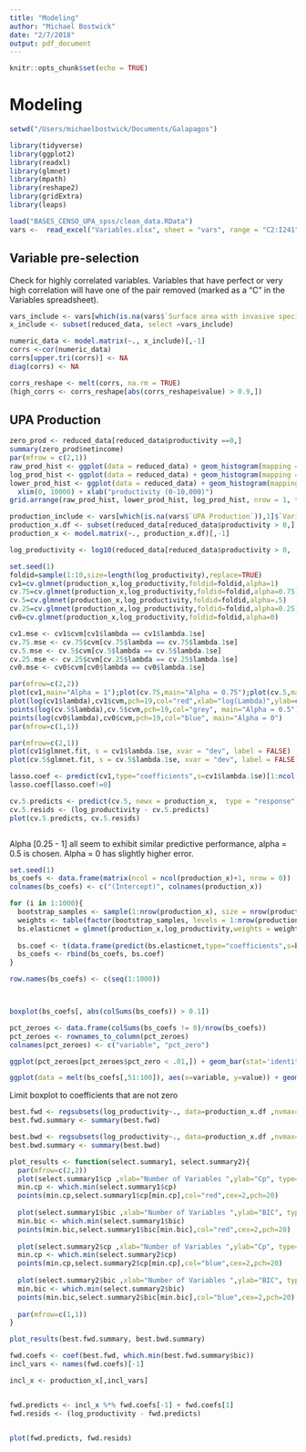 ```yaml
---
title: "Modeling"
author: "Michael Bostwick"
date: "2/7/2018"
output: pdf_document
---
```


```r
knitr::opts_chunk$set(echo = TRUE)
```

# Modeling

```r
setwd("/Users/michaelbostwick/Documents/Galapagos")

library(tidyverse)
library(ggplot2)
library(readxl)
library(glmnet)
library(mpath)
library(reshape2)
library(gridExtra)
library(leaps)

load("BASES_CENSO_UPA_spss/clean_data.RData")
vars <-  read_excel("Variables.xlsx", sheet = "vars", range = "C2:I241")

```

## Variable pre-selection

Check for highly correlated variables. Variables that have perfect or very high correlation will have one of the pair removed (marked as a "C" in the Variables spreadsheet).

```r
vars_include <- vars[which(is.na(vars$`Surface area with invasive species`)),1]$`Variable Name`
x_include <- subset(reduced_data, select =vars_include)

numeric_data <- model.matrix(~., x_include)[,-1]
corrs <-cor(numeric_data)
corrs[upper.tri(corrs)] <- NA
diag(corrs) <- NA

corrs_reshape <- melt(corrs, na.rm = TRUE)
(high_corrs <- corrs_reshape[abs(corrs_reshape$value) > 0.9,])

```

## UPA Production

```r
zero_prod <- reduced_data[reduced_data$productivity ==0,]
summary(zero_prod$netincome)
par(mfrow = c(2,1))
raw_prod_hist <- ggplot(data = reduced_data) + geom_histogram(mapping = aes(x = productivity))
log_prod_hist <- ggplot(data = reduced_data) + geom_histogram(mapping = aes(x = log10(productivity)))
lower_prod_hist <- ggplot(data = reduced_data) + geom_histogram(mapping = aes(x = productivity)) +
  xlim(0, 10000) + xlab("productivity (0-10,000)")
grid.arrange(raw_prod_hist, lower_prod_hist, log_prod_hist, nrow = 1, top = "Histogram of Productivity Response Variable")

```


```r


production_include <- vars[which(is.na(vars$`UPA Production`)),1]$`Variable Name`
production_x.df <- subset(reduced_data[reduced_data$productivity > 0,], select = production_include)
production_x <- model.matrix(~., production_x.df)[,-1]

log_productivity <- log10(reduced_data[reduced_data$productivity > 0, 'productivity'])

set.seed(1)
foldid=sample(1:10,size=length(log_productivity),replace=TRUE)
cv1=cv.glmnet(production_x,log_productivity,foldid=foldid,alpha=1)
cv.75=cv.glmnet(production_x,log_productivity,foldid=foldid,alpha=0.75)
cv.5=cv.glmnet(production_x,log_productivity,foldid=foldid,alpha=.5)
cv.25=cv.glmnet(production_x,log_productivity,foldid=foldid,alpha=0.25)
cv0=cv.glmnet(production_x,log_productivity,foldid=foldid,alpha=0)

cv1.mse <- cv1$cvm[cv1$lambda == cv1$lambda.1se]
cv.75.mse <- cv.75$cvm[cv.75$lambda == cv.75$lambda.1se]
cv.5.mse <- cv.5$cvm[cv.5$lambda == cv.5$lambda.1se]
cv.25.mse <- cv.25$cvm[cv.25$lambda == cv.25$lambda.1se]
cv0.mse <- cv0$cvm[cv0$lambda == cv0$lambda.1se]

par(mfrow=c(2,2))
plot(cv1,main="Alpha = 1");plot(cv.75,main="Alpha = 0.75");plot(cv.5,main="Alpha = 0.5");plot(cv0,main="Alpha = 0");
plot(log(cv1$lambda),cv1$cvm,pch=19,col="red",xlab="log(Lambda)",ylab=cv1$name,  main="Alpha = 1")
points(log(cv.5$lambda),cv.5$cvm,pch=19,col="grey", main="Alpha = 0.5")
points(log(cv0$lambda),cv0$cvm,pch=19,col="blue", main="Alpha = 0")
par(mfrow=c(1,1))

par(mfrow=c(2,1))
plot(cv1$glmnet.fit, s = cv1$lambda.1se, xvar = "dev", label = FALSE)
plot(cv.5$glmnet.fit, s = cv.5$lambda.1se, xvar = "dev", label = FALSE)

lasso.coef <- predict(cv1,type="coefficients",s=cv1$lambda.1se)[1:ncol(production_x),] 
lasso.coef[lasso.coef!=0]

cv.5.predicts <- predict(cv.5, newx = production_x,  type = "response", s = cv.5$lambda.1se)
cv.5.resids <- (log_productivity - cv.5.predicts)
plot(cv.5.predicts, cv.5.resids)



```

Alpha [0.25 - 1] all seem to exhibit similar predictive performance, alpha = 0.5 is chosen. Alpha = 0 has slightly higher error.


```r
set.seed(1)
bs_coefs <- data.frame(matrix(ncol = ncol(production_x)+1, nrow = 0))
colnames(bs_coefs) <- c("(Intercept)", colnames(production_x))

for (i in 1:1000){
  bootstrap_samples <- sample(1:nrow(production_x), size = nrow(production_x), replace = TRUE)
  weights <- table(factor(bootstrap_samples, levels = 1:nrow(production_x)))
  bs.elasticnet = glmnet(production_x,log_productivity,weights = weights,alpha=.5, lambda =  cv.5$lambda.1se)
  
  bs.coef <- t(data.frame(predict(bs.elasticnet,type="coefficients",s=bs.elasticnet$lambda.1se)[1:(ncol(production_x)+1),]))
  bs_coefs <- rbind(bs_coefs, bs.coef)
}

row.names(bs_coefs) <- c(seq(1:1000))



boxplot(bs_coefs[, abs(colSums(bs_coefs)) > 0.1])

pct_zeroes <- data.frame(colSums(bs_coefs != 0)/nrow(bs_coefs))
pct_zeroes <- rownames_to_column(pct_zeroes)
colnames(pct_zeroes) <- c("variable", "pct_zero")

ggplot(pct_zeroes[pct_zeroes$pct_zero < .01,]) + geom_bar(stat='identity', aes(x=variable, y=pct_zero)) + coord_flip()

ggplot(data = melt(bs_coefs[,51:100]), aes(x=variable, y=value)) + geom_boxplot() + coord_flip()
```

Limit boxplot to coefficients that are not zero

```r
best.fwd <- regsubsets(log_productivity~., data=production_x.df ,nvmax=200,method = "forward")
best.fwd.summary <- summary(best.fwd)

best.bwd <- regsubsets(log_productivity~., data=production_x.df ,nvmax=200,method = "backward")
best.bwd.summary <- summary(best.bwd)

plot_results <- function(select.summary1, select.summary2){
  par(mfrow=c(2,2))
  plot(select.summary1$cp ,xlab="Number of Variables ",ylab="Cp", type='l')
  min.cp <- which.min(select.summary1$cp)
  points(min.cp,select.summary1$cp[min.cp],col="red",cex=2,pch=20)
  
  plot(select.summary1$bic ,xlab="Number of Variables ",ylab="BIC", type='l')
  min.bic <- which.min(select.summary1$bic)
  points(min.bic,select.summary1$bic[min.bic],col="red",cex=2,pch=20)
  
  plot(select.summary2$cp ,xlab="Number of Variables ",ylab="Cp", type='l')
  min.cp <- which.min(select.summary2$cp)
  points(min.cp,select.summary2$cp[min.cp],col="blue",cex=2,pch=20)
  
  plot(select.summary2$bic ,xlab="Number of Variables ",ylab="BIC", type='l')
  min.bic <- which.min(select.summary2$bic)
  points(min.bic,select.summary2$bic[min.bic],col="blue",cex=2,pch=20)
  
  par(mfrow=c(1,1))
}

plot_results(best.fwd.summary, best.bwd.summary)

fwd.coefs <- coef(best.fwd, which.min(best.fwd.summary$bic))
incl_vars <- names(fwd.coefs)[-1]

incl_x <- production_x[,incl_vars]


fwd.predicts <- incl_x %*% fwd.coefs[-1] + fwd.coefs[1]
fwd.resids <- (log_productivity - fwd.predicts)


plot(fwd.predicts, fwd.resids)
```


